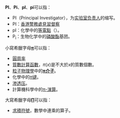 {{NoteTA
|G1 = IT
|G2 = Math
}}
'''PI'''、'''Pi'''、'''pI'''、'''pi'''可以指：
* PI（Principal Investigator），为[[首席研究员|实验室负责人]]的缩写。
* PI：[[香港警務處|香港警務處]][[見習督察|見習督察]]
* pI：化學中的[[等電點|等電點]]（{{Lang|en|isoelectric point}}）。
* P<sub>i</sub>：生物化学中的[[磷酸酯|磷酸酯]]基团。

小寫希臘字母'''[[π|π]]'''可以指：
* [[圓周率|圓周率]]
* [[質數計算函數|質數計算函數]]，<math>\pi(x)</math>是不大於<math>x</math>的質數個數。
* [[粒子物理學|粒子物理學]]中的'''[[π介子|π介子]]'''。
* 化學中的[[π键|π键]]。
* [[渗透压|渗透压]]。
* 計算機科學中的[[π-演算|π-演算]]。

大寫希臘字母'''[[Π|Π]]'''可以指：
* [[求積符號|求積符號]]，數學中連乘的算子。

{{Disambiguation|Cat=二字拉丁字母缩写消歧义}}